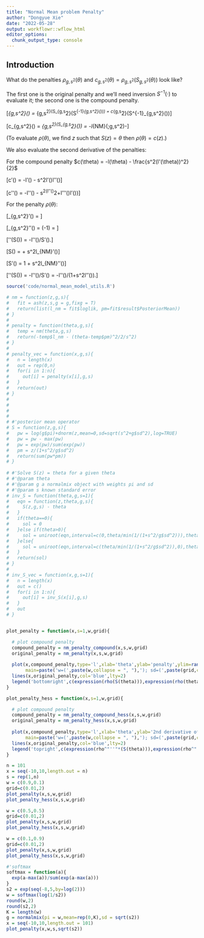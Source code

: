 ```yaml
---
title: "Normal Mean problem Penalty"
author: "Dongyue Xie"
date: "2022-05-28"
output: workflowr::wflow_html
editor_options:
  chunk_output_type: console
---
```


## Introduction

What do the penalties $\rho_{g,s^2}(\theta)$ and $c_{g,s^2}(\theta) = \rho_{g,s^2}(S_{g,s^2}(\theta))$  look like? 

The first one is the original penalty and we'll need inversion $S^{-1}(\cdot)$ to evaluate it; the second one is the compound penalty.

\[\rho_{g,s^2}(\theta) = \rho_{g,s^2}(S_{g,s^2}(S^{-1}_{g,s^2}(\theta))) = c_{g,s^2}(S^{-1}_{g,s^2}(\theta))\]

\[c_{g,s^2}(\theta) = \rho_{g,s^2}(S_{g,s^2}(\theta)) = -l_{NM}(\theta;g,s^2)-\frac{(\theta-S_{g,s}(\theta))^2}{2s^2}\]

(To evaluate $\rho(\theta)$, we find $z$ such that $S(z) = \theta$ then $\rho(\theta) = c(z)$.)

We also evaluate the second derivative of the penalties:

For the compound penalty $c(\theta) = -l(\theta) - \frac{s^2(l'(\theta))^2}{2}$

\[c'(\theta) = -l'(\theta) - s^2l'(\theta)l''(\theta)\]

\[c''(\theta) = -l''(\theta) - s^2(l''(\theta)^2+l'''(\theta)l'(\theta))\]

For the penalty $\rho(\theta)$:

\[\rho_{g,s^2}'(\theta) = \frac{S^{-1}_{g,s^2}(\theta)-\theta}{s^2}\]

\[\rho_{g,s^2}''(\theta) = \frac{1}{s^2}\left(\frac{1}{1+s^2l''_{nm}(S^{-1}_{g,s^2}(\theta))}-1\right) = \frac{-l''_{nm}(S^{-1}_{g,s^2}(\theta))}{1+s^2l''_{nm}(S^{-1}_{g,s^2}(\theta))}\]

\[\rho''(S(\theta)) = -l''(\theta)/S'(\theta).\]

\[S(\theta) = \theta + s^2l_{NM}'(\theta)\]

\[S'(\theta) = 1 + s^2l_{NM}''(\theta)\]

\[\rho''(S(\theta)) = -l''(\theta)/S'(\theta) = -l''(\theta)/(1+s^2l''(\theta)).\]



```r
source('code/normal_mean_model_utils.R')

# nm = function(z,g,s){
#   fit = ash(z,s,g = g,fixg = T)
#   return(list(l_nm = fit$loglik, pm=fit$result$PosteriorMean))
# }
# 
# penalty = function(theta,g,s){
#   temp = nm(theta,g,s)
#   return(-temp$l_nm - (theta-temp$pm)^2/2/s^2)
# }
# 
# penalty_vec = function(x,g,s){
#   n = length(x)
#   out = rep(0,n)
#   for(i in 1:n){
#     out[i] = penalty(x[i],g,s)
#   }
#   return(out)
# }
# 
# 
# 
# 
# #'posterior mean operator
# S = function(z,g,s){
#   pw = log(g$pi)+dnorm(z,mean=0,sd=sqrt(s^2+g$sd^2),log=TRUE)
#   pw = pw - max(pw)
#   pw = exp(pw)/sum(exp(pw))
#   pm = z/(1+s^2/g$sd^2)
#   return(sum(pw*pm))
# }
 
# #'Solve S(z) = theta for a given theta
# #'@param theta 
# #'@param g a normalmix object with weights pi and sd
# #'@param s known standard error
# inv_S = function(theta,g,s=1){
#   eqn = function(z,theta,g,s){
#     S(z,g,s) - theta
#   }
#   if(theta==0){
#     sol = 0
#   }else if(theta>0){
#     sol = uniroot(eqn,interval=c(0,theta/min(1/(1+s^2/g$sd^2))),theta=theta,g=g,s=s)$root
#   }else{
#     sol = uniroot(eqn,interval=c(theta/min(1/(1+s^2/g$sd^2)),0),theta=theta,g=g,s=s)$root
#   }
#   return(sol)
# }
# 
# inv_S_vec = function(x,g,s=1){
#   n = length(x)
#   out = c()
#   for(i in 1:n){
#     out[i] = inv_S(x[i],g,s)
#   }
#   out
# }


plot_penalty = function(x,s=1,w,grid){

  # plot compound penalty
  compound_penalty = nm_penalty_compound(x,s,w,grid)
  original_penalty = nm_penalty(x,s,w,grid)
  
  plot(x,compound_penalty,type='l',xlab='theta',ylab='penalty',ylim=range(c(compound_penalty,original_penalty)),
       main=paste('w=(',paste(w,collapse = ", "),'); sd=(',paste(grid,collapse = ", "),')',sep=''))
  lines(x,original_penalty,col='blue',lty=2)
  legend('bottomright',c(expression(rho(S(theta))),expression(rho(theta))),lty=c(1,2),col=c(1,'blue'))
}

plot_penalty_hess = function(x,s=1,w,grid){

  # plot compound penalty
  compound_penalty = nm_penalty_compound_hess(x,s,w,grid)
  original_penalty = nm_penalty_hess(x,s,w,grid)
  
  plot(x,compound_penalty,type='l',xlab='theta',ylab='2nd derivative of penalty',ylim=range(c(compound_penalty,original_penalty)),
       main=paste('w=(',paste(w,collapse = ", "),'); sd=(',paste(grid,collapse = ", "),')',sep=''))
  lines(x,original_penalty,col='blue',lty=2)
  legend('topright',c(expression(rho^"''"*(S(theta))),expression(rho^"''"*(theta))),lty=c(1,2),col=c(1,'blue'))
}

```

```r
n = 101
x = seq(-10,10,length.out = n)
s = rep(1,n)
w = c(0.9,0.1)
grid=c(0.01,2)
plot_penalty(x,s,w,grid)
plot_penalty_hess(x,s,w,grid)
```

```r
w = c(0.5,0.5)
grid=c(0.01,2)
plot_penalty(x,s,w,grid)
plot_penalty_hess(x,s,w,grid)
```

```r
w = c(0.1,0.9)
grid=c(0.01,2)
plot_penalty(x,s,w,grid)
plot_penalty_hess(x,s,w,grid)
```



```r
#'softmax
softmax = function(a){
  exp(a-max(a))/sum(exp(a-max(a)))
}
s2 = exp(seq(-8,5,by=log(2)))
w = softmax(log(1/s2))
round(w,2)
round(s2,2)
K = length(w)
g = normalmix(pi = w,mean=rep(0,K),sd = sqrt(s2))
x = seq(-10,10,length.out = 101)
plot_penalty(x,w,s,sqrt(s2))
```

